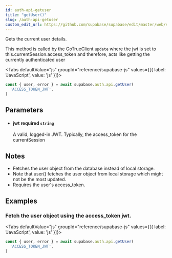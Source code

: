 ```yaml
---
id: auth-api-getuser
title: "getUser()"
slug: /auth-api-getuser
custom_edit_url: https://github.com/supabase/supabase/edit/master/web/spec/supabase_js_v2_ref.yml
---
```



Gets the current user details.

This method is called by the GoTrueClient `update` where
the jwt is set to this.currentSession.access_token
and therefore, acts like getting the currently authenticated user

<Tabs
  defaultValue="js"
  groupId="reference/supabase-js"
  values={[{ label: 'JavaScript', value: 'js' }]}>

<TabItem value="js">

```js
const { user, error } = await supabase.auth.api.getUser(
  'ACCESS_TOKEN_JWT',
)
```


</TabItem>

</Tabs>

## Parameters


<ul className="method-list-group">
  
<li className="method-list-item">
  <h4 className="method-list-item-label">
    <span className="method-list-item-label-name">
      jwt
    </span>
    <span className="method-list-item-label-badge required">
      required
    </span>
    <span className="method-list-item-validation">
      <code>string</code>
    </span>
  </h4>
  <div class="method-list-item-description">

A valid, logged-in JWT. Typically, the access_token for the currentSession

  </div>
  
</li>

</ul>


## Notes

- Fetches the user object from the database instead of local storage.
- Note that user() fetches the user object from local storage which might not be the most updated.
- Requires the user's access_token.










## Examples

### Fetch the user object using the access_token jwt.



<Tabs
  defaultValue="js"
  groupId="reference/supabase-js"
  values={[{ label: 'JavaScript', value: 'js' }]}>

<TabItem value="js">

```js
const { user, error } = await supabase.auth.api.getUser(
  'ACCESS_TOKEN_JWT',
)
```


</TabItem>

</Tabs>